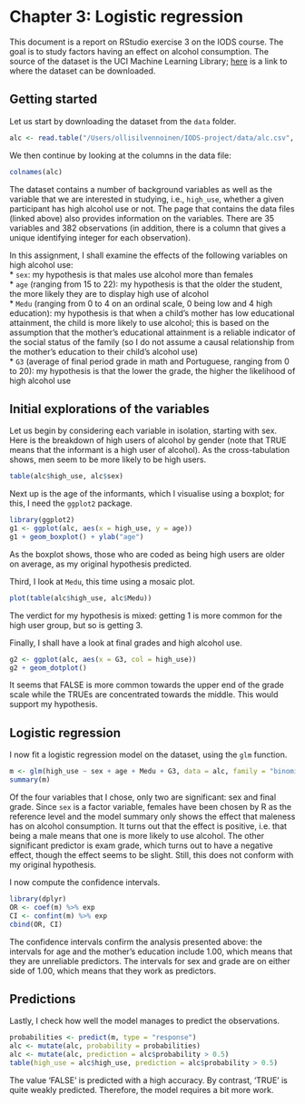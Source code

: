 # Chapter 3: Logistic regression  

This document is a report on RStudio exercise 3 on the IODS course. The goal is to study factors having an effect on alcohol consumption. The source of the dataset is the UCI Machine Learning Library; [here](https://archive.ics.uci.edu/ml/datasets/STUDENT+ALCOHOL+CONSUMPTION) is a link to where the dataset can be downloaded.

## Getting started

Let us start by downloading the dataset from the `data` folder.

```r
alc <- read.table("/Users/ollisilvennoinen/IODS-project/data/alc.csv", sep = ",", header = TRUE)
```

We then continue by looking at the columns in the data file:

```r
colnames(alc)
```

The dataset contains a number of background variables as well as the variable that we are interested in studying, i.e., `high_use`, whether a given participant has high alcohol use or not. The page that contains the data files (linked above) also provides information on the variables. There are 35 variables and 382 observations (in addition, there is a column that gives a unique identifying integer for each observation).

In this assignment, I shall examine the effects of the following variables on high alcohol use:  
* `sex`: my hypothesis is that males use alcohol more than females  
* `age` (ranging from 15 to 22): my hypothesis is that the older the student, the more likely they are to display high use of alcohol  
* `Medu` (ranging from 0 to 4 on an ordinal scale, 0 being low and 4 high education): my hypothesis is that when a child's mother has low educational attainment, the child is more likely to use alcohol; this is based on the assumption that the mother's educational attainment is a reliable indicator of the social status of the family (so I do not assume a causal relationship from the mother's education to their child's alcohol use)  
* `G3` (average of final period grade in math and Portuguese, ranging from 0 to 20): my hypothesis is that the lower the grade, the higher the likelihood of high alcohol use  

## Initial explorations of the variables  

Let us begin by considering each variable in isolation, starting with sex. Here is the breakdown of high users of alcohol by gender (note that TRUE means that the informant is a high user of alcohol). As the cross-tabulation shows, men seem to be more likely to be high users. 

```r
table(alc$high_use, alc$sex)
```

Next up is the age of the informants, which I visualise using a boxplot; for this, I need the `ggplot2` package.

```r
library(ggplot2)
g1 <- ggplot(alc, aes(x = high_use, y = age))
g1 + geom_boxplot() + ylab("age")
```

As the boxplot shows, those who are coded as being high users are older on average, as my original hypothesis predicted.

Third, I look at `Medu`, this time using a mosaic plot.

```r
plot(table(alc$high_use, alc$Medu))
```

The verdict for my hypothesis is mixed: getting 1 is more common for the high user group, but so is getting 3.

Finally, I shall have a look at final grades and high alcohol use.

```r
g2 <- ggplot(alc, aes(x = G3, col = high_use))
g2 + geom_dotplot()
```

It seems that FALSE is more common towards the upper end of the grade scale while the TRUEs are concentrated towards the middle. This would support my hypothesis.

## Logistic regression

I now fit a logistic regression model on the dataset, using the `glm` function.

```r
m <- glm(high_use ~ sex + age + Medu + G3, data = alc, family = "binomial")
summary(m)
```

Of the four variables that I chose, only two are significant: sex and final grade. Since `sex` is a factor variable, females have been chosen by R as the reference level and the model summary only shows the effect that maleness has on alcohol consumption. It turns out that the effect is positive, i.e. that being a male means that one is more likely to use alcohol. The other significant predictor is exam grade, which turns out to have a negative effect, though the effect seems to be slight. Still, this does not conform with my original hypothesis.

I now compute the confidence intervals.

```r
library(dplyr)
OR <- coef(m) %>% exp
CI <- confint(m) %>% exp
cbind(OR, CI)
```

The confidence intervals confirm the analysis presented above: the intervals for age and the mother's education include 1.00, which means that they are unreliable predictors. The intervals for sex and grade are on either side of 1.00, which means that they work as predictors.

## Predictions

Lastly, I check how well the model manages to predict the observations.

```r
probabilities <- predict(m, type = "response")
alc <- mutate(alc, probability = probabilities)
alc <- mutate(alc, prediction = alc$probability > 0.5)
table(high_use = alc$high_use, prediction = alc$probability > 0.5)
```

The value 'FALSE' is predicted with a high accuracy. By contrast, 'TRUE' is quite weakly predicted. Therefore, the model requires a bit more work.